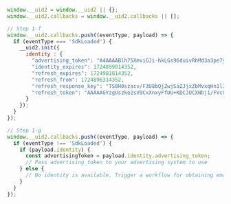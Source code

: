```js
window.__uid2 = window.__uid2 || {};
window.__uid2.callbacks = window.__uid2.callbacks || [];

// Step 1-f
window.__uid2.callbacks.push((eventType, payload) => {
  if (eventType === 'SdkLoaded') {
    __uid2.init({
      identity : {
        "advertising_token": "A4AAAABlh75XmviGJi-hkLGs96duivRhMd3a3pe7yTIwbAHudfB9wFTj2FtJTdMW5TXXd1KAb-Z3ekQ_KImZ5Mi7xP75jRNeD6Mt6opWwXCCpQxYejP0R6WnCGnWawx9rLu59LsHv6YEA_ARNIUUl9koobfA9pLmnxE3dRedDgCKm4xHXYk01Fr8rOts6iJj2AhYISR3XkyBpqzT-vqBjsHH0g",
        "identity_expires": 1724899014352,
        "refresh_expires": 1724981814352,
        "refresh_from": 1724896314352,
        "refresh_response_key": "TS0H0szacv/F3U8bQjZwjSaZJjxZbMvxqHn1l3TL/iY=",
        "refresh_token": "AAAAAGYzgUszke2sV9CxXnxyFfUU+KDCJUCXNbj1/FVcCjvR7K07jYaWe44wxM6SOTwG7WQB4XfIcquMqH57iHUnAu1zacYf9g58BtbhKCYWTwrdpB0fSqTANBXOYy+yBnl6tLRwVv32LqRCj76D8meO4tw+MKlUAc2EoFzFNPSfZLpA3Jk4q68vH6VJH/WIuu1tulrVm5J8RZAZnmTlEcsPdjoOC6X4w3aAwiwtbeGw7yOO0immpVoC5KaXnT9olRPTlrt8F9SvebLIcqkYhvRMPpl1S89yeneyGo++RnD9qSHIrfu9To3VwYW018QuvyA15uv4No4BoAzyPuHqzQ8gAs6csWwZ7VwfYD7DSJXlQiIpwzjA2Hl8mgg/5fcXwKEJ"
      }
    });
  }
});

// Step 1-g
window.__uid2.callbacks.push((eventType, payload) => {
  if (eventType !== 'SdkLoaded') {
    if (payload.identity) {
      const advertisingToken = payload.identity.advertising_token;
      // Pass advertising_token to your advertising system to use
    } else {
      // No identity is available. Trigger a workflow for obtaining email address or phone number if you want to use UID2 for targeted advertising.
    }
  }
});
```